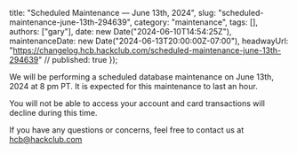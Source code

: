  title: "Scheduled Maintenance — June 13th, 2024",
  slug: "scheduled-maintenance-june-13th-294639",
  category: "maintenance",
  tags: [],
  authors: ["gary"],
  date: new Date("2024-06-10T14:54:25Z"),
  maintenanceDate: new Date("2024-06-13T20:00:00Z-07:00"),
  headwayUrl: "https://changelog.hcb.hackclub.com/scheduled-maintenance-june-13th-294639" // published: true
});

We will be performing a scheduled database maintenance on June 13th, 2024 at 8 pm PT. It is expected for this maintenance to last an hour.

You will not be able to access your account and card transactions will decline during this time.

If you have any questions or concerns, feel free to contact us at hcb@hackclub.com
